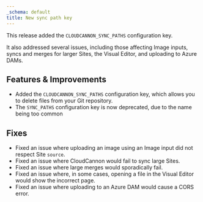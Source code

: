 ```yaml
---
_schema: default
title: New sync path key
---
```

This release added the `CLOUDCANNON_SYNC_PATHS` configuration key.

It also addressed several issues, including those affecting Image inputs, syncs and merges for larger Sites, the Visual Editor, and uploading to Azure DAMs.

## Features & Improvements

* Added the `CLOUDCANNON_SYNC_PATHS` configuration key, which allows you to delete files from your Git repository.
* The `SYNC_PATHS` configuration key is now deprecated, due to the name being too common

## Fixes

* Fixed an issue where uploading an image using an Image input did not respect Site `source`.
* Fixed an issue where CloudCannon would fail to sync large Sites.
* Fixed an issue where large merges would sporadically fail.
* Fixed an issue where, in some cases, opening a file in the Visual Editor would show the incorrect page.
* Fixed an issue where uploading to an Azure DAM would cause a CORS error.